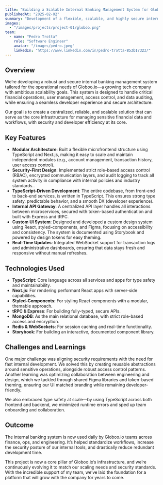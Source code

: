 ```yaml
---
title: "Building a Scalable Internal Banking Management System for Globoo.io"
publishedAt: "2025-02-02"
summary: "Development of a flexible, scalable, and highly secure internal banking system for Globoo.io. The system includes essential features required for secure financial management and operations within a large-scale tech environment. Built with a TypeScript-first approach to ensure maintainability, consistency, and performance across all applications. I'm proud to count on my amazing team at Globoo to shape and continuously improve this project."
images:
  - "/images/projects/project-01/globoo.png"
team:
  - name: "Pedro Trotta"
    role: "Software Engineer"
    avatar: "/images/pedro.jpeg"
    linkedIn: "https://www.linkedin.com/in/pedro-trotta-853b17323/"
---
```


## Overview

We’re developing a robust and secure internal banking management system tailored for the operational needs of Globoo.io—a growing tech company with ambitious scalability goals. This system is designed to handle critical financial operations, user management, access control, and data auditing, while ensuring a seamless developer experience and secure architecture.

Our goal is to create a centralized, reliable, and scalable solution that can serve as the core infrastructure for managing sensitive financial data and workflows, with security and developer efficiency at its core.

## Key Features

- **Modular Architecture**: Built a flexible microfrontend structure using TypeScript and Next.js, making it easy to scale and maintain independent modules (e.g., account management, transaction history, user access control).
- **Security-First Design**: Implemented strict role-based access control (RBAC), encrypted communication layers, and audit logging to track all system activity in compliance with internal policies and industry standards..
- **TypeScript-Driven Development**: The entire codebase, from front-end to back-end services, is written in TypeScript. This ensures strong type safety, predictable behavior, and a smooth DX (developer experience).
- **Internal API Gateway**: A centralized API layer handles all interactions between microservices, secured with token-based authentication and built with Express and tRPC.
- **Custom UI System**: Designed and developed a custom design system using React, styled-components, and Figma, focusing on accessibility and consistency. The system is documented using Storybook and powered by design tokens for easy theming.
- **Real-Time Updates**: Integrated WebSocket support for transaction logs and administrative dashboards, ensuring that data stays fresh and responsive without manual refreshes.

## Technologies Used

- **TypeScript**: Core language across all services and apps for type safety and maintainability.
- **Next.js**: For rendering performant React apps with server-side capabilities.
- **Styled-Components**: For styling React components with a modular, themable approach.
- **tRPC & Express**: For building fully-typed, secure APIs.
- **MongoDB**: As the main relational database, with strict role-based access and encryption.
- **Redis & WebSockets**: For session caching and real-time functionality.
- **Storybook**: For building an interactive, documented component library.

## Challenges and Learnings

One major challenge was aligning security requirements with the need for fast internal development. We solved this by creating reusable abstractions around sensitive operations, alongside robust access control patterns. Another learning was optimizing collaboration between engineering and design, which we tackled through shared Figma libraries and token-based theming, ensuring our UI matched branding while remaining developer-friendly.

We also embraced type safety at scale—by using TypeScript across both frontend and backend, we minimized runtime errors and sped up team onboarding and collaboration.

## Outcome

The internal banking system is now used daily by Globoo.io teams across finance, ops, and engineering. It’s helped standardize workflows, increase the security posture of our internal tools, and drastically reduce redundant development time.

This project is now a core pillar of Globoo.io’s infrastructure, and we’re continuously evolving it to match our scaling needs and security standards. With the incredible support of my team, we’ve laid the foundation for a platform that will grow with the company for years to come.
